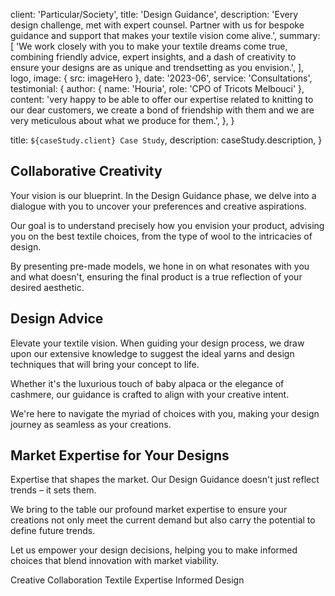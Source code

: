 
  client: 'Particular/Society',
  title: 'Design Guidance',
  description:
    'Every design challenge, met with expert counsel. Partner with us for bespoke guidance and support that makes your textile vision come alive.',
  summary: [
    'We work closely with you to make your textile dreams come true, combining friendly advice, expert insights, and a dash of creativity to ensure your designs are as unique and trendsetting as you envision.',
  ],
  logo,
  image: { src: imageHero },
  date: '2023-06',
  service: 'Consultations',
  testimonial: {
    author: { name: 'Houria', role: 'CPO of Tricots Melbouci' },
    content:
      'very happy to be able to offer our expertise related to knitting to our dear customers, we create a bond of friendship with them and we are very meticulous about what we produce for them.',
  },
}

  title: `${caseStudy.client} Case Study`,
  description: caseStudy.description,
}

## Collaborative Creativity

Your vision is our blueprint. In the Design Guidance phase, we delve into a dialogue with you to uncover your preferences and creative aspirations. 

Our goal is to understand precisely how you envision your product, advising you on the best textile choices, from the type of wool to the intricacies of design. 

By presenting pre-made models, we hone in on what resonates with you and what doesn't, ensuring the final product is a true reflection of your desired aesthetic.

## Design Advice
Elevate your textile vision. When guiding your design process, we draw upon our extensive knowledge to suggest the ideal yarns and design techniques that will bring your concept to life. 

Whether it's the luxurious touch of baby alpaca or the elegance of cashmere, our guidance is crafted to align with your creative intent. 

We're here to navigate the myriad of choices with you, making your design journey as seamless as your creations.

## Market Expertise for Your Designs

Expertise that shapes the market. Our Design Guidance doesn't just reflect trends – it sets them. 

We bring to the table our profound market expertise to ensure your creations not only meet the current demand but also carry the potential to define future trends. 

Let us empower your design decisions, helping you to make informed choices that blend innovation with market viability.


<TagList>
  <TagListItem>Creative Collaboration</TagListItem>
  <TagListItem>Textile Expertise</TagListItem>
  <TagListItem>Informed Design</TagListItem>
</TagList>

